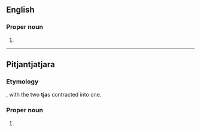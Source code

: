 ==English==

===Proper noun===
{{en-proper noun}}

# {{alternative form of|Pitjantjatjara|lang=en}}

----

==Pitjantjatjara==

===Etymology===
{{compound|pjt|pitjantja|tjara}}, with the two '''tja'''s contracted into one.

===Proper noun===
{{head|pjt|proper noun}}

# {{alternative form of|Pitjantjatjara|lang=pjt}}